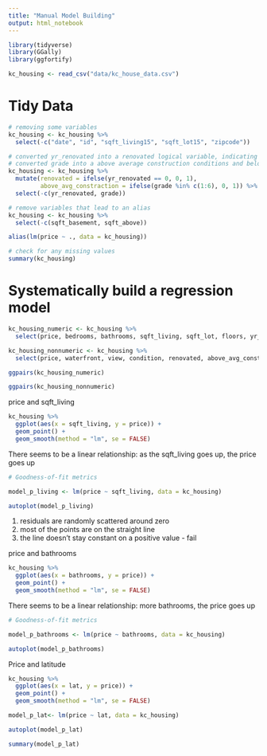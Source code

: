 ```yaml
---
title: "Manual Model Building"
output: html_notebook
---
```


```r
library(tidyverse)
library(GGally)
library(ggfortify)
```

```r
kc_housing <- read_csv("data/kc_house_data.csv")
```

# Tidy Data

```r
# removing some variables
kc_housing <- kc_housing %>% 
  select(-c("date", "id", "sqft_living15", "sqft_lot15", "zipcode"))
```

```r
# converted yr_renovated into a renovated logical variable, indicating whether the property had ever been renovated or no
# converted grade into a above average construction conditions and below
kc_housing <- kc_housing %>% 
  mutate(renovated = ifelse(yr_renovated == 0, 0, 1),
         above_avg_constraction = ifelse(grade %in% c(1:6), 0, 1)) %>% 
  select(-c(yr_renovated, grade))
```

```r
# remove variables that lead to an alias
kc_housing <- kc_housing %>% 
  select(-c(sqft_basement, sqft_above))

alias(lm(price ~ ., data = kc_housing))

# check for any missing values
summary(kc_housing)
```

# Systematically build a regression model 

```r
kc_housing_numeric <- kc_housing %>%
  select(price, bedrooms, bathrooms, sqft_living, sqft_lot, floors, yr_built, lat, long)

kc_housing_nonnumeric <- kc_housing %>%
  select(price, waterfront, view, condition, renovated, above_avg_constraction)

ggpairs(kc_housing_numeric)
```

```r
ggpairs(kc_housing_nonnumeric)
```
price and sqft_living
```r
kc_housing %>%
  ggplot(aes(x = sqft_living, y = price)) +
  geom_point() +
  geom_smooth(method = "lm", se = FALSE)
```
There seems to be a linear relationship: as the sqft_living goes up, the price goes up

```r
# Goodness-of-fit metrics

model_p_living <- lm(price ~ sqft_living, data = kc_housing)

autoplot(model_p_living)
```
1. residuals are randomly scattered around zero
2. most of the points are on the straight line
3. the line doesn't stay constant on a positive value - fail

price and bathrooms
```r
kc_housing %>%
  ggplot(aes(x = bathrooms, y = price)) +
  geom_point() +
  geom_smooth(method = "lm", se = FALSE)
```
There seems to be a linear relationship: more bathrooms, the price goes up

```r
# Goodness-of-fit metrics

model_p_bathrooms <- lm(price ~ bathrooms, data = kc_housing)

autoplot(model_p_bathrooms)
```
Price and latitude
```r
kc_housing %>%
  ggplot(aes(x = lat, y = price)) +
  geom_point() +
  geom_smooth(method = "lm", se = FALSE)
```

```r
model_p_lat<- lm(price ~ lat, data = kc_housing)

autoplot(model_p_lat)

summary(model_p_lat)
```

